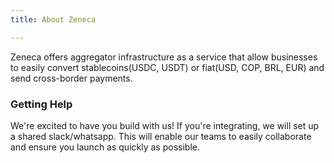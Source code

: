 ```yaml
---
title: About Zeneca

---
```



Zeneca offers aggregator infrastructure  as a service that allow businesses to easily convert stablecoins(USDC, USDT) or fiat(USD, COP, BRL, EUR) and send cross-border payments.


### Getting Help

We're excited to have you build with us! If you're integrating, we will set up a shared slack/whatsapp. This will enable our teams to easily collaborate and ensure you launch as quickly as possible.


